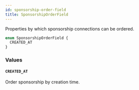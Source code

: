 ```yaml
---
id: sponsorship-order-field
title: SponsorshipOrderField
---
```


Properties by which sponsorship connections can be ordered.

```graphql
enum SponsorshipOrderField {
  CREATED_AT
}
```

### Values

#### `CREATED_AT`

Order sponsorship by creation time.

